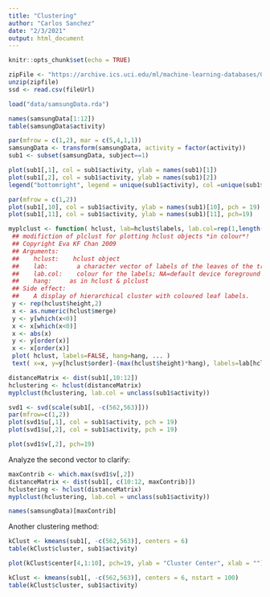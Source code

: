 ```yaml
---
title: "Clustering"
author: "Carlos Sanchez"
date: "2/3/2021"
output: html_document
---
```


```r
knitr::opts_chunk$set(echo = TRUE)
```


```r
zipFile <- "https://archive.ics.uci.edu/ml/machine-learning-databases/00240/UCI%20HAR%20Dataset.zip"
unzip(zipfile)
ssd <- read.csv(fileUrl)
```



```r
load("data/samsungData.rda")
```



```r
names(samsungData[1:12])
table(samsungData$activity)

```



```r
par(mfrow = c(1,2), mar = c(5,4,1,1))
samsungData <- transform(samsungData, activity = factor(activity))
sub1 <- subset(samsungData, subject==1)

plot(sub1[,1], col = sub1$activity, ylab = names(sub1)[1])
plot(sub1[,2], col = sub1$activity, ylab = names(sub1)[2])
legend("bottomright", legend = unique(sub1$activity), col =unique(sub1$activity), pch=1)
```



```r
par(mfrow = c(1,2))
plot(sub1[,10], col = sub1$activity, ylab = names(sub1)[10], pch = 19)
plot(sub1[,11], col = sub1$activity, ylab = names(sub1)[11], pch=19)
```

```r
myplclust <- function( hclust, lab=hclust$labels, lab.col=rep(1,length(hclust$labels)), hang=0.1,...){
 ## modifiction of plclust for plotting hclust objects *in colour*!
 ## Copyright Eva KF Chan 2009
 ## Arguments:
 ##    hclust:    hclust object
 ##    lab:        a character vector of labels of the leaves of the tree
 ##    lab.col:    colour for the labels; NA=default device foreground colour
 ##    hang:     as in hclust & plclust
 ## Side effect:
 ##    A display of hierarchical cluster with coloured leaf labels.
 y <- rep(hclust$height,2)
 x <- as.numeric(hclust$merge)
 y <- y[which(x<0)]
 x <- x[which(x<0)]
 x <- abs(x)
 y <- y[order(x)]
 x <- x[order(x)]
 plot( hclust, labels=FALSE, hang=hang, ... )
 text( x=x, y=y[hclust$order]-(max(hclust$height)*hang), labels=lab[hclust$order], col=lab.col[hclust$order], srt=90, adj=c(1,0.5), xpd=NA, ... )}
```


```r
distanceMatrix <- dist(sub1[,10:12])
hclustering <- hclust(distanceMatrix)
myplclust(hclustering, lab.col = unclass(sub1$activity))
```



```r
svd1 <- svd(scale(sub1[, -c(562,563)]))
par(mfrow=c(1,2))
plot(svd1$u[,1], col = sub1$activity, pch = 19)
plot(svd1$u[,2], col = sub1$activity, pch = 19)
```



```r
plot(svd1$v[,2], pch=19)

```

Analyze the second vector to clarify:

```r
maxContrib <- which.max(svd1$v[,2])
distanceMatrix <- dist(sub1[, c(10:12, maxContrib)])
hclustering <- hclust(distanceMatrix)
myplclust(hclustering, lab.col = unclass(sub1$activity))

```



```r
names(samsungData)[maxContrib]

```

Another clustering method:

```r
kClust <- kmeans(sub1[, -c(562,563)], centers = 6)
table(kClust$cluster, sub1$activity)
```


```r
plot(kClust$center[4,1:10], pch=19, ylab = "Cluster Center", xlab = "")

```


```r
kClust <- kmeans(sub1[, -c(562,563)], centers = 6, nstart = 100)
table(kClust$cluster, sub1$activity)

```







```r


```



```r


```



```r


```



```r


```

